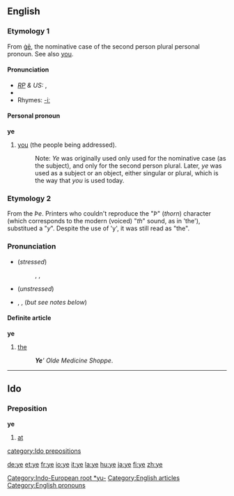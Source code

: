 ==English==
{{rank|sort|town|dark|437|ye|common|subject|can't}}

===Etymology 1===
From {{OE.}} [[ge#Old English|ġē]], the nominative case of the second person plural personal pronoun.  See also [[you]].[[Category:Indo-European root *yu-]]

====Pronunciation====
* ''[[RP]] & US:'' {{IPA|/jiː/}}, {{SAMPA|/ji:/}}
* {{audio|en-us-ye.ogg|Audio (US)}}
*Rhymes: [[Rhymes:English:-iː|-iː]]

====Personal pronoun====
'''ye'''
# {{cattag|Northern English dialect|Cornish dialect|Geordie|archaic|}} [[you]] (the people being addressed).
#: Note: ''Ye'' was originally used only used for the nominative case (as the subject), and only for the second person plural. Later, ''ye'' was used as a subject or an object, either singular or plural, which is the way that ''you'' is used today.

===Etymology 2===
From the {{ME.}} ''Þe''. Printers who couldn't reproduce the "''Þ''" (''thorn'') character (which corresponds to the modern  (voiced) "''th''" sound, as in 'the'), substitued a "''y''".  Despite the use of 'y', it was still read as "the".

===Pronunciation===
*(''stressed'')
*:{{AHD|''th''ē}}, {{IPA|/ðiː/}}, {{SAMPA|/Di:/}}
*:{{audio|en-us-the-stressed.ogg|Audio (US)}}
*(''unstressed'')
*{{AHD|''th''ə}}, {{IPA|/ðə/}}, {{SAMPA|/D@/}} (''but see notes below'')
*:{{audio|en-ca-the.ogg|Audio (CA)}}
*:{{audio|en-us-the-unstressed.ogg|Audio (US)}}

====Definite article====
'''ye'''
# {{archaic}} [[the]]
#:'''''Ye'''' Olde Medicine Shoppe''.

[[Category:English articles]]
[[Category:English pronouns]]

----

==Ido==
===Preposition===
'''ye'''
# [[at]]

[[category:Ido prepositions]]

[[de:ye]]
[[et:ye]]
[[fr:ye]]
[[io:ye]]
[[it:ye]]
[[la:ye]]
[[hu:ye]]
[[ja:ye]]
[[fi:ye]]
[[zh:ye]]